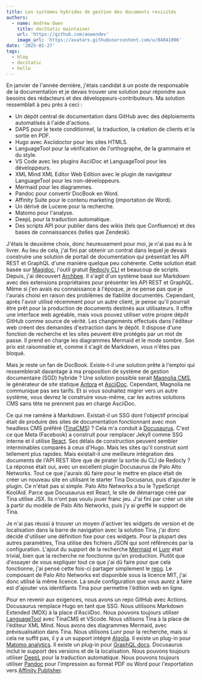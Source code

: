 ```yaml
---
title: Les systèmes hybrides de gestion des documents revisités
authors:
  - name: Andrew Owen
    title: docStatic maintainer
    url: 'https://github.com/aowendev'
    image_url: 'https://avatars.githubusercontent.com/u/84041006'
date: '2025-02-27'
tags:
  - blog
  - docstatic
  - hello
---
```


En janvier de l'année dernière, j'étais candidat à un poste de responsable de la documentation et je devais trouver une solution pour répondre aux besoins des rédacteurs et des développeurs-contributeurs. Ma solution ressemblait à peu près à ceci :

* Un dépôt central de documentation dans GitHub avec des déploiements automatisés à l'aide d'actions.
* DAPS pour le texte conditionnel, la traduction, la création de clients et la sortie en PDF.
* Hugo avec Asciidoctor pour les sites HTML5.
* LanguageTool pour la vérification de l'orthographe, de la grammaire et du style.
* VS Code avec les plugins AsciiDoc et LanguageTool pour les développeurs.
* XML Mind XML Editor Web Edition avec le plugin de navigateur LanguageTool pour les non-développeurs.
* Mermaid pour les diagrammes.
* Pandoc pour convertir DocBook en Word.
* Affinity Suite pour le contenu marketing (importation de Word).
* Un dérivé de Lucene pour la recherche.
* Matomo pour l'analyse.
* DeepL pour la traduction automatique.
* Des scripts API pour publier dans des wikis (tels que Confluence) et des bases de connaissances (telles que Zendesk).

J'étais le deuxième choix, donc heureusement pour moi, je n'ai pas eu à le livrer. Au lieu de cela, j'ai fini par obtenir un contrat dans lequel je devais construire une solution de portail de documentation qui présentait les API REST et GraphQL d'une manière quelque peu cohérente. Cette solution était basée sur [Magidoc](https://github.com/magidoc-org/magidoc "Magidoc static GraphQL docs."), l'outil gratuit [Redocly CLI](https://redocly.com/docs/cli "Redocly CLI") et beaucoup de scripts. Depuis, j'ai découvert [Archbee](https://www.archbee.com/ "Archbee"). Il s'agit d'un système basé sur Markdown avec des extensions propriétaires pour présenter les API REST et GraphQL. Même si j'en avais eu connaissance à l'époque, je ne pense pas que je l'aurais choisi en raison des problèmes de fiabilité documentés. Cependant, après l'avoir utilisé récemment pour un autre client, je pense qu'il pourrait être prêt pour la production de documents destinés aux utilisateurs. Il offre une interface web agréable, mais vous pouvez utiliser votre propre dépôt GitHub comme source de vérité. Les changements effectués dans l'éditeur web créent des demandes d'extraction dans le dépôt. Il dispose d'une fonction de recherche et les sites peuvent être protégés par un mot de passe. Il prend en charge les diagrammes Mermaid et le mode sombre. Son prix est raisonnable et, comme il s'agit de Markdown, vous n'êtes pas bloqué.

Mais je reste un fan de DocBook. Existe-t-il une solution prête à l'emploi qui ressemblerait davantage à ma proposition de système de gestion documentaire (SGD) hybride ? Une solution possible serait [Magnolia CMS](https://www.magnolia-cms.com/), le générateur de site statique [Antora](https://antora.org/) et [AsciiDoc](https://asciidoc.org/). Cependant, Magnolia ne communique pas ses tarifs. Et si vous souhaitez migrer vers un autre système, vous devrez le construire vous-même, car les autres solutions CMS sans tête ne prennent pas en charge AsciiDoc.

Ce qui me ramène à Markdown. Existait-il un SSG dont l'objectif principal était de produire des sites de documentation fonctionnant avec mon headless CMS préféré ([TinaCMS](https://tina.io/)) ? Cela m'a conduit à [Docusaurus](https://docusaurus.io/). C'est ce que Meta (Facebook) a construit pour remplacer Jekyll comme SSG interne et il utilise [React](https://react.dev/). Ses délais de construction peuvent sembler interminables comparés à ceux d'Hugo. Mais les sites qu'il construit sont tellement plus rapides. Mais existait-il une meilleure intégration des documents de l'API REST libre que de pirater la sortie du CLI de Redocly ? La réponse était oui, avec un excellent plugin Docusaurus de Palo Alto Networks. Tout ce que j'aurais dû faire pour le mettre en place était de créer un nouveau site en utilisant le starter Tina Docusarus, puis d'ajouter le plugin. Ce n'était pas si simple. Palo Alto Networks a bu le TypeScript KoolAid. Parce que Docusaurus est React, le site de démarrage créé par Tina utilise JSX. Ils n'ont pas voulu jouer franc jeu. J'ai fini par créer un site à partir du modèle de Palo Alto Networks, puis j'y ai greffé le support de Tina.

Je n'ai pas réussi à trouver un moyen d'activer les widgets de version et de localisation dans la barre de navigation avec la solution Tina, j'ai donc décidé d'utiliser une définition fixe pour ces widgets. Pour la plupart des autres paramètres, Tina utilise des fichiers JSON qui sont référencés par la configuration. L'ajout du support de la recherche [Mermaid](https://mermaid.js.org/) et [Lunr](https://lunrjs.com/) était trivial, bien que la recherche ne fonctionne qu'en production. Plutôt que d'essayer de vous expliquer tout ce que j'ai dû faire pour que cela fonctionne, j'ai pensé cette fois-ci partager simplement le [repo](https://github.com/aowendev/docstatic). Le composant de Palo Alto Networks est disponible sous la licence MIT, j'ai donc utilisé la même licence. La seule configuration que vous aurez à faire est d'ajouter vos identifiants Tina pour permettre l'édition web en ligne.

Pour en revenir aux exigences, nous avons un repo GitHub avec Actions. Docusaurus remplace Hugo en tant que SSG. Nous utilisons Markdown Extended (MDX) à la place d'AsciiDoc. Nous pouvons toujours utiliser [LanguageTool](https://languagetool.org/) avec TinaCMS et VScode. Nous utilisons Tina à la place de l'éditeur XML Mind. Nous avons des diagrammes Mermaid, avec prévisualisation dans Tina. Nous utilisons Lunr pour la recherche, mais si cela ne suffit pas, il y a un support intégré [Algolia](https://www.docusaurus.io/docs/search). Il existe un plug-in pour [Matomo analytics](https://github.com/karser/docusaurus-plugin-matomo). Il existe un plug-in pour [GraphQL docs](https://github.com/Zhouzi/docusaurus-graphql-plugin). Docusaurus inclut le support des versions et de la localisation. Nous pouvons toujours utiliser [DeepL](https://www.deepl.com/) pour la traduction automatique. Nous pouvons toujours utiliser [Pandoc](https://pandoc.org/) pour l'impression au format PDF ou Word pour l'exportation vers [Affinity Publisher](https://affinity.serif.com/en-us/publisher/).
